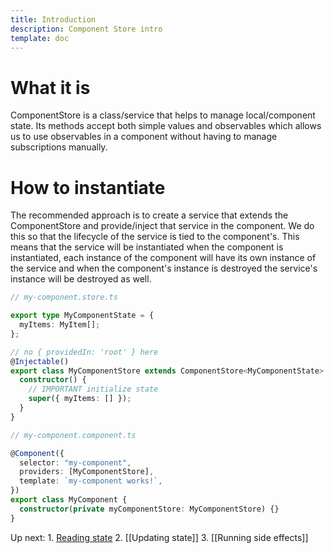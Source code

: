 ```yaml
---
title: Introduction
description: Component Store intro
template: doc
---
```


# What it is

ComponentStore is a class/service that helps to manage local/component state. Its methods accept both simple values and observables which allows us to use observables in a component without having to manage subscriptions manually.

# How to instantiate

The recommended approach is to create a service that extends the ComponentStore and provide/inject that service in the component. We do this so that the lifecycle of the service is tied to the component's. This means that the service will be instantiated when the component is instantiated, each instance of the component will have its own instance of the service and when the component's instance is destroyed the service's instance will be destroyed as well.

```typescript
// my-component.store.ts

export type MyComponentState = {
  myItems: MyItem[];
};

// no { providedIn: 'root' } here
@Injectable()
export class MyComponentStore extends ComponentStore<MyComponentState> {
  constructor() {
    // IMPORTANT initialize state
    super({ myItems: [] });
  }
}

// my-component.component.ts

@Component({
  selector: "my-component",
  providers: [MyComponentStore],
  template: `my-component works!`,
})
export class MyComponent {
  constructor(private myComponentStore: MyComponentStore) {}
}
```

Up next: 1. [Reading state](component-store/reading-state) 2. [[Updating state]] 3. [[Running side effects]]
